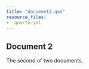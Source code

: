 ```yaml
---
title: "document2.qmd"
resource_files:
- _quarto.yml
---
```


## Document 2

The second of two documents.
